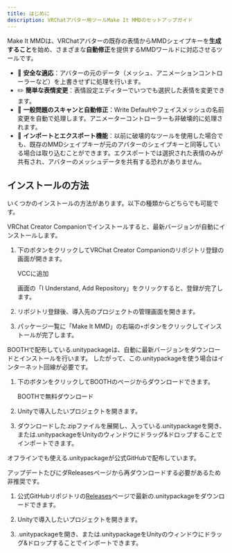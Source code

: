```yaml
---
title: はじめに
description: VRChatアバター用ツールMake It MMDのセットアップガイド
---
```



Make It MMDは、VRChatアバターの既存の表情からMMDシェイプキーを**生成すること**を始め、さまざまな**自動修正**を提供するMMDワールドに対応させるツールです。

- 🌟 **安全な適応**：アバターの元のデータ（メッシュ、アニメーションコントローラーなど）を上書きせずに処理を行います。
- ✏️ **簡単な表情変更**：表情設定エディターでいつでも選択した表情を変更できます。
- 🤖 **一般問題のスキャンと自動修正**：Write Defaultやフェイスメッシュの名前変更を自動で処理します。アニメーターコントローラーも非破壊的に処理されます。
- 💌 **インポートとエクスポート機能**：以前に破壊的なツールを使用した場合でも、既存のMMDシェイプキーが元のアバターのシェイプキーと同等している場合は取り込むことができます。エクスポートでは選択された表情のみが共有され、アバターのメッシュデータを共有する恐れがありません。

## インストールの方法

いくつかのインストールの方法があります。以下の種類からどちらでも可能です。

<Tabs>

<TabItem label="VCC">

VRChat Creator Companionでインストールすると、最新バージョンが自動にインストールします。

<Steps>

1. 下のボタンをクリックしてVRChat Creator Companionのリポジトリ登録の画面が開きます。
   
   <LinkButton href="vcc://vpm/addRepo?url=https://enitimeago.github.io/vpm-repos/index.json">VCCに追加</LinkButton>

   画面の「I Understand, Add Repository」をクリックすると、登録が完了します。

2. リポジトリ登録後、導入先のプロジェクトの管理画面を開きます。

3. パッケージ一覧に「Make It MMD」の右端の`+`ボタンをクリックしてインストールが完了します。

</Steps>

</TabItem>

<TabItem label="BOOTH">

BOOTHで配布している.unitypackageは、自動に最新バージョンをダウンロードとインストールを行います。
したがって、この.unitypackageを使う場合はインターネット回線が必要です。

1. 下のボタンをクリックしてBOOTHのページからダウンロードできます。
   
   <LinkButton href="https://eni.booth.pm/items/5530958">BOOTHで無料ダウンロード</LinkButton>

2. Unityで導入したいプロジェクトを開きます。

3. ダウンロードした.zipファイルを展開し、入っている.unitypackageを開き、または.unitypackageをUnityのウィンドウにドラッグ&ドロップすることでインポートできます。

</TabItem>

<TabItem label="その他">

オフラインでも使える.unitypackageが公式GitHubで配布しています。

<Aside type="caution" title="注意">アップデートたびにダReleasesページから再ダウンロードする必要があるため非推奨です。</Aside>

1. 公式GitHubリポジトリの[Releases](https://github.com/enitimeago/make-it-mmd/releases)ページで最新の.unitypackageをダウンロードできます。

2. Unityで導入したいプロジェクトを開きます。

3. .unitypackageを開き、または.unitypackageをUnityのウィンドウにドラッグ&ドロップすることでインポートできます。

</TabItem>

</Tabs>
